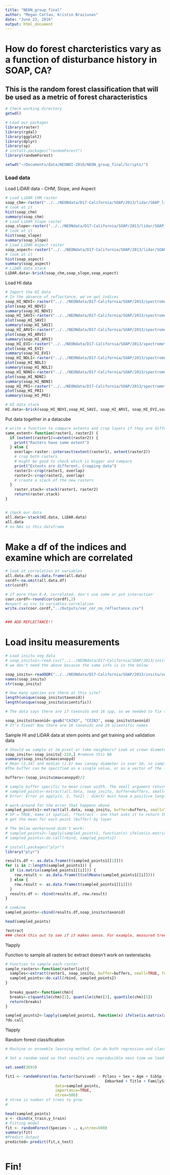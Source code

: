 ```yaml
---
title: "NEON_group_final"
author: "Megan Cattau, Kristin Braziunas"
date: "June 23, 2016"
output: html_document
---
```


# How do forest charcteristics vary as a function of disturbance history in SOAP, CA?

## This is the random forest classification that will be used as a metric of forest characteristics

```r
# Check working directory
getwd()

# Load our packages
library(raster)
library(rgdal)
library(ggplot2)
library(dplyr)
library(sp)
# install.packages("randomForest")
library(randomForest)

setwd("~/Documents/data/NEONDI-2016/NEON_group_final/Scripts/")
```

### Load data
Load LiDAR data - CHM, Slope, and Aspect
```r
# Load LiDAR CHM raster
soap_chm<-raster("../../NEONdata/D17-California/SOAP/2013/lidar/SOAP_lidarCHM.tif")
# look at it
hist(soap_chm)
summary(soap_chm)
# Load LiDAR Slope raster
soap_slope<-raster("../../NEONdata/D17-California/SOAP/2013/lidar/SOAP_lidarSlope.tif")
# look at it
hist(soap_slope)
summary(soap_slope)
# Load LiDAR Aspect raster
soap_aspect<-raster("../../NEONdata/D17-California/SOAP/2013/lidar/SOAP_lidarAspect.tif")
# look at it
hist(soap_aspect)
summary(soap_aspect)
# LiDAR data stack
LiDAR.data<-brick(soap_chm,soap_slope,soap_aspect)
```

Load HI data
```r
# Import the HI data
# In the absence of reflectance, we've got indices
soap_HI_NDVI<-raster("../../NEONdata/D17-California/SOAP/2013/spectrometer/veg_index/SOAP_NDVI.tif")
plot(soap_HI_NDVI)
summary(soap_HI_NDVI)
soap_HI_SAVI<-raster("../../NEONdata/D17-California/SOAP/2013/spectrometer/veg_index/SOAP_SAVI.tif")
plot(soap_HI_SAVI)
summary(soap_HI_SAVI)
soap_HI_ARVI<-raster("../../NEONdata/D17-California/SOAP/2013/spectrometer/veg_index/SOAP_ARVI.tif")
plot(soap_HI_ARVI)
summary(soap_HI_ARVI)
soap_HI_EVI<-raster("../../NEONdata/D17-California/SOAP/2013/spectrometer/veg_index/SOAP_EVI.tif")
plot(soap_HI_EVI)
summary(soap_HI_EVI)
soap_HI_NDLI<-raster("../../NEONdata/D17-California/SOAP/2013/spectrometer/veg_index/SOAP_NDLI.tif")
plot(soap_HI_NDLI)
summary(soap_HI_NDLI)
soap_HI_NDNI<-raster("../../NEONdata/D17-California/SOAP/2013/spectrometer/veg_index/SOAP_NDNI.tif")
plot(soap_HI_NDNI)
summary(soap_HI_NDNI)
soap_HI_PRI<-raster("../../NEONdata/D17-California/SOAP/2013/spectrometer/veg_index/SOAP_PRI.tif")
plot(soap_HI_PRI)
summary(soap_HI_PRI)

# HI data stack
HI.data<-brick(soap_HI_NDVI,soap_HI_SAVI, soap_HI_ARVI, soap_HI_EVI,soap_HI_NDLI, soap_HI_NDNI, soap_HI_PRI)
```

Put data together in a datacube
```r
# write a function to compare extents and crop layers if they are different
same_extent<-function(raster1, raster2) {
  if (extent(raster1)==extent(raster2)) {
    print("Rasters have same extent")
  } else {
    overlap<-raster::intersect(extent(raster1), extent(raster2))
    # crop both rasters
    # might be good to check which is bigger and compare
    print("Extents are different, Cropping data")
    raster1<-crop(raster1, overlap)
    raster2<-crop(raster2, overlap)
    # create a stack of the new rasters
  }
    raster.stack<-stack(raster1, raster2)
    return(raster.stack)
}


# check our data
all.data<-stack(HI.data, LiDAR.data)
all.data
# no NAs in this dataframe
```

# Make a df of the indices and examine which are correlated
```r

# look at correlation bt variables
all.data.df<-as.data.frame(all.data)
cordf<-na.omit(all.data.df)
str(cordf)

# if more than 0.4, correlated, don't use some or put interaction'
coor.cordf<-round(cor(cordf),2)
#export as csv to variables.correlation
write.csv(coor.cordf,"../Outputs/var_cor_no_reflectance.csv")


### ADD REFLECTANCE!!
```

# Load insitu measurements
```r
# Load insitu veg data
# soap_insitu1<-read.csv("../../NEONdata/D17-California/SOAP/2013/insitu/veg-structure/D17_2013_SOAP_vegStr.csv", stringsAsFactors = FALSE)
# we don't need the above because the same info is in the below

soap_insitu<-readOGR("../../NEONdata/D17-California/SOAP/2013/insitu/veg-structure", "soap_stems")
names(soap_insitu)
str(soap_insitu)

# How many species are there at this site?
length(unique(soap_insitu$taxonid))
length(unique(soap_insitu$scientific))

# The data says there are 17 taxonids and 16 spp, so we needed to fix the erroneous taxonid

soap_insitu$taxonid<-gsub("CAIN3", "CEIN3", soap_insitu$taxonid)
# It's fixed! Now there are 16 taxonids and 16 scientific names
```


Sample HI and LiDAR data at stem points and get training and validation data
```r

# Should we sample at 1m pixel or take neighbors? Look at crown diameter stats to decide
soap_insitu<-soap_insitu[-220,] #remove this NA
summary(soap_insitu$maxcanopyd)
# Mean (2.34) and median (1.6) max canopy diameter is over 1m, so sample larger that 1m cell. Create buffers for maxcanopyd/2 for each stem
#The buffer can be specified as a single value, or as a vector of the length of the number of points

buffers<-(soap_insitu$maxcanopyd)/2

# sample buffer specific to mean crown width. The small argument returns a number even if the buffer doesn't include a cell center. Use the mean function so if the buffer includes multiple cells, it will take mean value of those cells.
# sampled_points<-extract(all.data, soap_insitu, buffer=buffers, small=TRUE, fun=mean, na.rm=TRUE)
# Error: Error in apply(x, 2, fun2) : dim(X) must have a positive length

# work-around for the error that happens above
sampled_points1<-extract(all.data, soap_insitu, buffer=buffers, small=TRUE, na.rm=TRUE)
# SP = TRUE, make it spatial, ??extract - one that asks it to return the entire df
# get the mean for each point (buffer) by layer

# The below workaround didn't work:
# sampled_points2<-lapply(sampled_points1, function(x) ifelse(is.matrix(x), colMeans(x), x))
# sampled_points<-do.call(rbind, sampled_points2)

# install.packages("plyr")
library("plyr")

results.df <- as.data.frame(t(sampled_points1[[1]]))
for (i in 2:length(sampled_points1)) {
  if (is.matrix(sampled_points1[[i]])) {
    row.result <- as.data.frame(t(colMeans(sampled_points1[[i]])))
  } else {
    row.result <- as.data.frame(t(sampled_points1[[i]]))
  } 
  results.df <- rbind(results.df, row.result)
}

# combine
sampled_points<-cbind(results.df,soap_insitu$taxonid) 

head(sampled_points)

?extract
### check this out to see if it makes sense. For example, measured tree height vs. sampled tree height and compare w just using global buffer radius

```
?lapply

Function to sample all rasters bc extract doesn't work on rasterstacks
```r
# Function to sample each raster
sample_rasters<-function(rasterlist){
  samples<-extract(raster1, soap_insitu, buffer=buffers, small=TRUE, fun=mean, na.rm=TRUE)
  sampled_points<-do.call(rbind, sampled_points2)
}
  
  breaks_quant<-function(chm){
  breaks<-c(quantile(chm)[2], quantile(chm)[3], quantile(chm)[5])
  return(breaks)
}

sampled_points2<-lapply(sampled_points1, function(x) ifelse(is.matrix(x), colMeans(x, na.rm=TRUE), x))
?do.call
```
?lapply

Random forest classification
```r
# Machine or ensemble learning method. Can do both regression and classification tasks, and undertakes dimensional reduction methods, treats missing values, outlier values and other essential steps of data exploration. It is a type of ensemble learning method, where multiple CART models are combined

# Set a random seed so that results are reproducible next time we load the code - because this process has two sources of randomness (bagging for bootstrap aggregating takes subset of rows and only running subset of samples each time and subset of predictor variables (sqrt of those available))

set.seed(3693)

fit1 <- randomForest(as.factor(Survived) ~ Pclass + Sex + Age + SibSp + Parch + Fare +
                                            Embarked + Title + FamilySize + FamilyID2,
                      data=sampled_points, 
                      importance=TRUE, 
                      ntree=500)
# ntree is number of trees to grow
# 

head(sampled_points)
x <- cbind(x_train,y_train)
# Fitting model
fit <- randomForest(Species ~ ., x,ntree=500)
summary(fit)
#Predict Output 
predicted= predict(fit,x_test)



```

# Fin!


